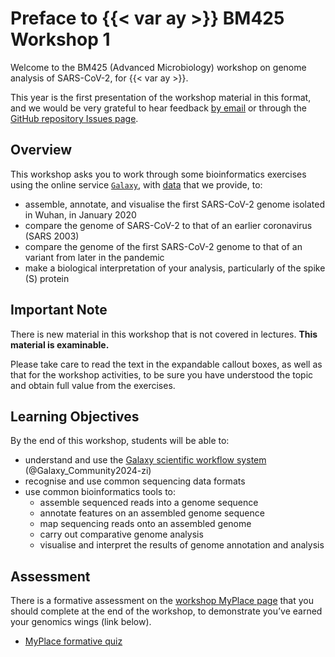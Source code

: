 # Preface to {{< var ay >}} BM425 Workshop 1 {.unnumbered}

Welcome to the BM425 (Advanced Microbiology) workshop on genome analysis of SARS-CoV-2, for {{< var ay >}}.

This year is the first presentation of the workshop material in this format, and we would be very grateful to hear feedback [by email](mailto:{{< var admin.email >}}) or through the [GitHub repository Issues page]({{< var github.issues >}}).

## Overview

This workshop asks you to work through some bioinformatics exercises using the online service [`Galaxy`](https://usegalaxy.eu/), with [data](data.qmd) that we provide, to:

- assemble, annotate, and visualise the first SARS-CoV-2 genome isolated in Wuhan, in January 2020
- compare the genome of SARS-CoV-2 to that of an earlier coronavirus (SARS 2003)
- compare the genome of the first SARS-CoV-2 genome to that of an variant from later in the pandemic
- make a biological interpretation of your analysis, particularly of the spike (S) protein

::: { .callout-warning }
## Important Note

There is new material in this workshop that is not covered in lectures. **This material is examinable.**

Please take care to read the text in the expandable callout boxes, as well as that for the workshop activities, to be sure you have understood the topic and obtain full value from the exercises.
:::

## Learning Objectives

By the end of this workshop, students will be able to:

- understand and use the [Galaxy scientific workflow system](https://usegalaxy.eu/) (@Galaxy_Community2024-zi)
- recognise and use common sequencing data formats
- use common bioinformatics tools to:
  - assemble sequenced reads into a genome sequence
  - annotate features on an assembled genome sequence
  - map sequencing reads onto an assembled genome
  - carry out comparative genome analysis
  - visualise and interpret the results of genome annotation and analysis
  
## Assessment

::: { .callout-important }
There is a formative assessment on the [workshop MyPlace page](https://classes.myplace.strath.ac.uk/course/view.php?id=21676) that you should complete at the end of the workshop, to demonstrate you've earned your genomics wings (link below).

- [MyPlace formative quiz](https://classes.myplace.strath.ac.uk/mod/quiz/view.php?id=1295456)
:::
  